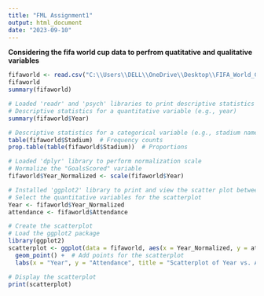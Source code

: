 ---
title: "FML Assignment1"
output: html_document
date: "2023-09-10"
---
**Considering the fifa world cup data to perfrom quatitative and qualitative variables**

```{r}
fifaworld <- read.csv("C:\\Users\\DELL\\OneDrive\\Desktop\\FIFA_World_Cup_1558_23.csv")
fifaworld
summary(fifaworld)

# Loaded 'readr' and 'psych' libraries to print descriptive statistics
# Descriptive statistics for a quantitative variable (e.g., year)
summary(fifaworld$Year)

# Descriptive statistics for a categorical variable (e.g., stadium name)
table(fifaworld$Stadium)  # Frequency counts
prop.table(table(fifaworld$Stadium))  # Proportions

# Loaded 'dplyr' library to perform normalization scale
# Normalize the "GoalsScored" variable
fifaworld$Year_Normalized <- scale(fifaworld$Year)

# Installed 'ggplot2' library to print and view the scatter plot between year and attendace  
# Select the quantitative variables for the scatterplot
Year <- fifaworld$Year_Normalized
attendance <- fifaworld$Attendance

# Create the scatterplot
# Load the ggplot2 package
library(ggplot2)
scatterplot <- ggplot(data = fifaworld, aes(x = Year_Normalized, y = attendance)) +
  geom_point() +  # Add points for the scatterplot
  labs(x = "Year", y = "Attendance", title = "Scatterplot of Year vs. Attendance")

# Display the scatterplot
print(scatterplot)




```




